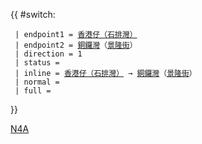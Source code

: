 {{ #switch: {{{format|}}}
  | endpoint1 = [[石排灣邨公共運輸交匯處|香港仔（石排灣）]]
  | endpoint2 = [[銅鑼灣]]（[[景隆街]]）
  | direction = 1
  | status = {{HK Bus Status|N}}
  | inline = [[石排灣邨公共運輸交匯處|香港仔（石排灣）]] → [[銅鑼灣]]（[[景隆街]]）
  | normal =
  | full =
}}<noinclude>[[Category:港島專線小巴路線模板|N4A]]</noinclude>